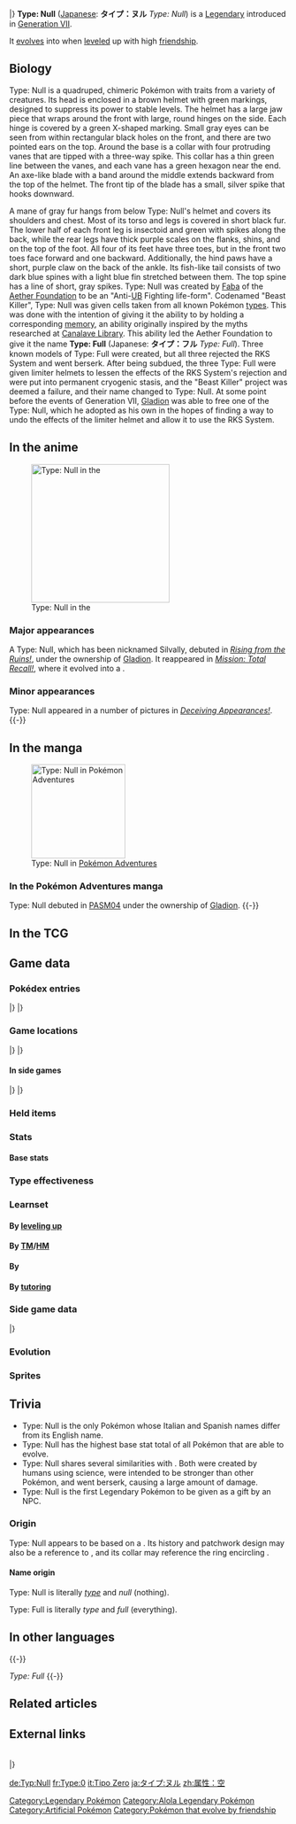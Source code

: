 <!--Do NOT edit to make Type: Null a legendary just because Silvally is, wait for explicit confirmation. Game Freak will reveal Type: Null's status eventually, like they did with Silvally. So have patience.-->
{{PokémonPrevNext/Head|type=Normal}}
{{PokémonPrevNext/Pokémon|type=Normal|prevnum=771|prev=Pyukumuku|nextnum=773|next=Silvally}}
|}
{{Pokémon Infobox
|name=Type: Null
|jname=タイプ：ヌル
|jtranslit=Taipu: Nuru
|tmname=Type: Null
|ndex=772
|type1=Normal
|category=Synthetic
|height-ftin=6'03"
|height-m=1.9
|weight-lbs=265.7
|weight-kg=120.5
|adex=203
|abilityn=1
|abilitylayout=1
|ability1=Battle Armor
|egggroupn=0
|egggroup1=Undiscovered
|eggcycles=120
|evtotal=2
|evhp=2
|expyield=107
|lv100exp=1,250,000
|gendercode=255
|color=Gray
|catchrate=3
|body=08
|pokefordex=type_null
|generation=7
|friendship=0
}}
'''Type: Null''' ([[List of Japanese Pokémon names|Japanese]]: '''タイプ：ヌル''' ''Type: Null'') is a {{type|Normal}} [[Legendary Pokémon|Legendary]] {{OBP|Pokémon|species}} introduced in [[Generation VII]].

It [[Evolution|evolves]] into {{p|Silvally}} when [[level]]ed up with high [[friendship]].

==Biology==
Type: Null is a quadruped, chimeric Pokémon with traits from a variety of creatures. Its head is enclosed in a brown helmet with green markings, designed to suppress its power to stable levels. The helmet has a large jaw piece that wraps around the front with large, round hinges on the side. Each hinge is covered by a green X-shaped marking. Small gray eyes can be seen from within rectangular black holes on the front, and there are two pointed ears on the top. Around the base is a collar with four protruding vanes that are tipped with a three-way spike. This collar has a thin green line between the vanes, and each vane has a green hexagon near the end. An axe-like blade with a band around the middle extends backward from the top of the helmet. The front tip of the blade has a small, silver spike that hooks downward.

A mane of gray fur hangs from below Type: Null's helmet and covers its shoulders and chest. Most of its torso and legs is covered in short black fur. The lower half of each front leg is insectoid and green with spikes along the back, while the rear legs have thick purple scales on the flanks, shins, and on the top of the foot. All four of its feet have three toes, but in the front two toes face forward and one backward. Additionally, the hind paws have a short, purple claw on the back of the ankle. Its fish-like tail consists of two dark blue spines with a light blue fin stretched between them. The top spine has a line of short, gray spikes.
{{Spoilers}}
Type: Null was created by [[Faba]] of the [[Aether Foundation]] to be an "Anti-[[Ultra Beast|UB]] Fighting life-form". Codenamed "Beast Killer", Type: Null was given cells taken from all known Pokémon [[type]]s. This was done with the intention of giving it the ability to {{a|RKS System|shift between types}} by holding a corresponding [[memory]], an ability originally inspired by the myths researched at [[Canalave Library]]. This ability led the Aether Foundation to give it the name '''Type: Full''' (Japanese: '''タイプ：フル''' ''Type: Full''). Three known models of Type: Full were created, but all three rejected the RKS System and went berserk. After being subdued, the three Type: Full were given limiter helmets to lessen the effects of the RKS System's rejection and were put into permanent cryogenic stasis, and the "Beast Killer" project was deemed a failure, and their name changed to Type: Null. At some point before the events of Generation VII, [[Gladion]] was able to free one of the Type: Null, which he adopted as his own in the hopes of finding a way to undo the effects of the limiter helmet and allow it to use the RKS System.
{{Endspoilers}}

==In the anime==
[[File:Gladion Type Null.png|thumb|250px|Type: Null in the {{pkmn|anime}}]]
===Major appearances===
A Type: Null, which has been nicknamed Silvally, debuted in ''[[SM037|Rising from the Ruins!]]'', under the ownership of [[Gladion]]. It reappeared in ''[[SM049|Mission: Total Recall!]]'', where it evolved into a {{p|Silvally}}.

===Minor appearances===
Type: Null appeared in a number of pictures in ''[[SM046|Deceiving Appearances!]]''.
{{-}}

==In the manga==
[[File:Gladion Type Null Adventures.png|thumb|right|170px|Type: Null in [[Pokémon Adventures]]]]
===In the Pokémon Adventures manga===
Type: Null debuted in [[PASM04]] under the ownership of [[Gladion]].
{{-}}

==In the TCG==
{{main|Type: Null (TCG)}}

==Game data==
===Pokédex entries===
{{Dex/Header|type=Normal}}
{{Dex/NA|gen=VII}}
{{Dex/Gen|gen=VII}}
{{Dex/Entry1|v=Sun|entry=The heavy control mask it wears suppresses its intrinsic capabilities. This Pokémon has some hidden special power.}}
{{Dex/Entry1|v=Moon|entry=Due to the danger that this synthetic Pokémon may go on a rampage, it wears a control mask to restrain its power.}}
{{Dex/Entry1|v=Ultra Sun|entry=A Pokémon weapon developed for a specific mission, it went berserk during an experiment, so it was cryogenically frozen.}}
{{Dex/Entry1|v=Ultra Moon|entry=There's danger of its going on a rampage, so its true power is sealed away beneath its control mask.}}
|}
|}
{{Dex/Footer}}

===Game locations===
{{Availability/Header|type=Normal}}
{{Availability/NA|gen=VII}}
{{Availability/Gen|gen=VII}}
{{Availability/Entry2|v=Sun|v2=Moon|area=[[List of in-game event Pokémon in Generation VII|Received]] from [[Gladion]] at [[Aether Paradise]], after becoming {{pkmn|Champion}}}}
{{Availability/Entry2|v=Ultra Sun|v2=Ultra Moon|area=[[List of in-game event Pokémon in Generation VII|Received]] from [[Wicke]] at [[Ancient Poni Path]], after becoming {{pkmn|Champion}}}}
|}
|}
{{Availability/Footer}}

====In side games====
{{Availability/Header|type=Normal}}
{{Availability/Cross}}
{{Availability/Entry1|1|v=Shuffle|color={{beauty color}}|area=Event: ''[[Special Stages#Great Challenge|Type: Null Appears]]''}}
|}
|}
{{Availability/Footer}}

===Held items===
===Stats===
====Base stats====
{{Stats
|type=Normal
|HP=95
|Attack=95
|Defense=95
|SpAtk=95
|SpDef=95
|Speed=59}}

===Type effectiveness===
{{TypeEffectiveness
|type1=Normal
|Normal=100
|Fighting=200
|Flying=100
|Poison=100
|Ground=100
|Rock=100
|Bug=100
|Ghost=0
|Steel=100
|Fire=100
|Water=100
|Grass=100
|Electric=100
|Psychic=100
|Ice=100
|Dragon=100
|Dark=100
|Fairy=100
|notes=yes
|normal=yes
|newghost=1}}

===Learnset===
====By [[Level|leveling up]]====
{{learnlist/levelh/7|Type: Null|Normal|Normal|7}}
{{learnlist/level7|1|Tackle|Normal|Physical|40|100|35||'''}}
{{learnlist/level7|5|Rage|Normal|Physical|20|100|20||'''}}
{{learnlist/level7|10|Pursuit|Dark|Physical|40|100|20}}
{{learnlist/level7|15|Imprison|Psychic|Status|—|—|10}}
{{learnlist/level7|20|Aerial Ace|Flying|Physical|60|—|20}}
{{learnlist/level7|25|Crush Claw|Normal|Physical|75|95|10||'''}}
{{learnlist/level7|30|Scary Face|Normal|Status|—|100|10}}
{{learnlist/level7|35|X-Scissor|Bug|Physical|80|100|15}}
{{learnlist/level7|40|Take Down|Normal|Physical|90|85|20||'''}}
{{learnlist/level7|45|Metal Sound|Steel|Status|—|85|40}}
{{learnlist/level7|50|Iron Head|Steel|Physical|80|100|15}}
{{learnlist/level7|55|Double Hit|Normal|Physical|35|90|10||'''}}
{{learnlist/level7|60|Air Slash|Flying|Special|75|95|15}}
{{learnlist/level7|65|Punishment|Dark|Physical|—|100|5}}
{{learnlist/level7|70|Razor Wind|Normal|Special|80|100|10||'''}}
{{learnlist/level7|75|Tri Attack|Normal|Special|80|100|10||'''}}
{{learnlist/level7|80|Double-Edge|Normal|Physical|120|100|15||'''}}
{{learnlist/level7|85|Heal Block|Psychic|Status|—|100|15}}
{{learnlist/levelf/7|Type: Null|Normal|Normal|7}}

====By [[TM]]/[[HM]]====
{{learnlist/tmh/7|Type: Null|Normal|Normal|7}}
{{learnlist/tm7|TM01|Work Up|Normal|Status|—|—|30}}
{{learnlist/tm7|TM02|Dragon Claw|Dragon|Physical|80|100|15}}
{{learnlist/tm7|TM05|Roar|Normal|Status|—|—|20}}
{{learnlist/tm7|TM06|Toxic|Poison|Status|—|90|10}}
{{learnlist/tm7|TM07|Hail|Ice|Status|—|—|10}}
{{learnlist/tm7|TM10|Hidden Power|Normal|Special|60|100|15}}
{{learnlist/tm7|TM11|Sunny Day|Fire|Status|—|—|5}}
{{learnlist/tm7|TM17|Protect|Normal|Status|—|—|10}}
{{learnlist/tm7|TM18|Rain Dance|Water|Status|—|—|5}}
{{learnlist/tm7|TM21|Frustration|Normal|Physical|—|100|20||'''}}
{{learnlist/tm7|TM27|Return|Normal|Physical|—|100|20||'''}}
{{learnlist/tm7|TM32|Double Team|Normal|Status|—|—|15}}
{{learnlist/tm7|TM37|Sandstorm|Rock|Status|—|—|10}}
{{learnlist/tm7|TM40|Aerial Ace|Flying|Physical|60|—|20}}
{{learnlist/tm7|TM42|Facade|Normal|Physical|70|100|20||'''}}
{{learnlist/tm7|TM43|Flame Charge|Fire|Physical|50|100|20}}
{{learnlist/tm7|TM44|Rest|Psychic|Status|—|—|10}}
{{learnlist/tm7|TM48|Round|Normal|Special|60|100|15||'''}}
{{learnlist/tm7|TM65|Shadow Claw|Ghost|Physical|70|100|15}}
{{learnlist/tm7|TM66|Payback|Dark|Physical|50|100|10}}
{{learnlist/tm7|TM68|Giga Impact|Normal|Physical|150|90|5||'''}}
{{learnlist/tm7|TM73|Thunder Wave|Electric|Status|—|90|20}}
{{learnlist/tm7|TM75|Swords Dance|Normal|Status|—|—|20}}
{{learnlist/tm7|TM80|Rock Slide|Rock|Physical|75|90|10}}
{{learnlist/tm7|TM81|X-Scissor|Bug|Physical|80|100|15}}
{{learnlist/tm7|TM87|Swagger|Normal|Status|—|85|15}}
{{learnlist/tm7|TM88|Sleep Talk|Normal|Status|—|—|10}}
{{learnlist/tm7|TM89|U-turn|Bug|Physical|70|100|20}}
{{learnlist/tm7|TM90|Substitute|Normal|Status|—|—|10}}
{{learnlist/tm7|TM100|Confide|Normal|Status|—|—|20}}
{{learnlist/tmf/7|Type: Null|Normal|Normal|7}}

====By {{pkmn|breeding}}====
{{Learnlist/breedh/7|Type: Null|Normal|Normal|7}}
{{Learnlist/breed7null}}
{{Learnlist/breedf/7|Type: Null|Normal|Normal|7}}

====By [[Move Tutor|tutoring]]====
{{learnlist/tutorh/7|Type: Null|Normal|Normal|7}}
{{learnlist/tutor7|Icy Wind|Ice|Special|55|95|15||''|no|yes}}
{{learnlist/tutor7|Iron Defense|Steel|Status|—|—|15|||no|yes}}
{{learnlist/tutor7|Iron Head|Steel|Physical|80|100|15||''|no|yes}}
{{learnlist/tutor7|Last Resort|Normal|Physical|140|100|5||'''|no|yes}}
{{learnlist/tutor7|Magic Coat|Psychic|Status|—|—|15|||no|yes}}
{{learnlist/tutor7|Signal Beam|Bug|Special|75|100|15||''|no|yes}}
{{learnlist/tutor7|Snore|Normal|Special|50|100|15||'''|no|yes}}
{{learnlist/tutorf/7|Type: Null|Normal|Normal|7}}

===Side game data===
{{Spindata/Head|type=Normal}}
{{Spindata/Shuffle|col=6|type=Normal|ndex=772|num=775
|min=70
|max=125
|raisemaxlevel=10
|skill=Block Off
|skilldesc=Rarely clears 10 unbreakable-block disruptions.
}}
|}

===Evolution===
{{Evobox-2
|type1=Normal
|pictype=art
|no1=772
|name1=Type: Null
|type1-1=Normal
|evo1={{bag|Soothe Bell}}<br>{{color2|000|Friendship}}
|no2=773
|name2=Silvally
|type1-2=Normal}}

===Sprites===
{{Spritebox/Header|type=Normal}}
{{Spritebox/NA|gen=VII}}
{{Spritebox/7|ndex=772}}
{{Spritebox/Footer|772|Type: Null}}

==Trivia==
* Type: Null is the only Pokémon whose Italian and Spanish names differ from its English name.
* Type: Null has the highest base stat total of all Pokémon that are able to evolve.
* Type: Null shares several similarities with {{p|Mewtwo}}. Both were created by humans using science, were intended to be stronger than other Pokémon, and went berserk, causing a large amount of damage.
* Type: Null is the first Legendary Pokémon to be given as a gift by an NPC.

===Origin===
Type: Null appears to be based on a {{wp|Chimera (mythology)|chimera}}. Its history and patchwork design may also be a reference to {{wp|Frankenstein's Monster}}, and its collar may reference the ring encircling {{p|Arceus}}.

====Name origin====
Type: Null is literally ''[[type]]'' and ''null'' (nothing).

Type: Full is literally ''type'' and ''full'' (everything).

==In other languages==
{{Other languages|type=Normal|type2=Normal
|ja=タイプ：ヌル ''Type: Null''|jameaning=From ''type'' and ''null''
|fr=Type:0|frmeaning=From ''type'' and {{tt|''0''|zero}}
|es=Código Cero|esmeaning=From {{tt|''código''|code}} and {{tt|''cero''|zero}}
|de=Typ:Null|demeaning=From {{tt|''Typ''|type}} and {{tt|''Null''|zero}}
|it=Tipo Zero|itmeaning=From {{tt|''tipo''|type}} and ''zero''
|ko=타입:널 ''Type: Null''|komeaning=Transliteration of Japanese name
|zh_cmn=屬性：空 / 属性：空 ''Shǔxìng: Kōng''|zh_cmnmeaning=From {{tt|屬性 / 属性 ''shǔxìng''|type}} and {{tt|空 ''kōng''|empty}}
|zh_yue=屬性：空 ''Suhksing: Hūng''|zh_yuemeaning=From {{tt|屬性 ''suhksing''|type}} and {{tt|空 ''hūng''|empty}}
|pt_br=Tipo Nulo|pt_brmeaning=From {{tt|''tipo''|type}} and ''{{tt|nulo|null}}''
|ru=Тип: Ноль ''Tip: Nol'''|rumeaning=From {{tt|тип ''tip''|type}} and {{tt|ноль ''nol'''|zero}}}}
{{-}}

''Type: Full''
{{langtable|color={{normal color}}|bordercolor={{normal color dark}}
|zh_cmn=屬性：滿 / 属性：满 ''Shǔxìng: Mǎn''
|zh_yue=屬性：滿 ''Suhksing: Múhn''
|fr=Type:18
|de=Typ:Full
|it=Omnitipo
|ko=타입:풀 ''Type: Full''
|es=Código Omnia}}
{{-}}

==Related articles==

==External links==
{{Legendary Pokémon}}<br>
{{PokémonPrevNext/Head|type=Normal}}
{{PokémonPrevNext/Pokémon|type=Normal|prevnum=771|prev=Pyukumuku|nextnum=773|next=Silvally}}
|}
{{Project Pokédex notice}}

[[Category:Legendary Pokémon]]
[[Category:Alola Legendary Pokémon]]
[[Category:Artificial Pokémon]]
[[Category:Pokémon that evolve by friendship]]

[[de:Typ:Null]]
[[fr:Type:0]]
[[it:Tipo Zero]]
[[ja:タイプ:ヌル]]
[[zh:属性：空]]